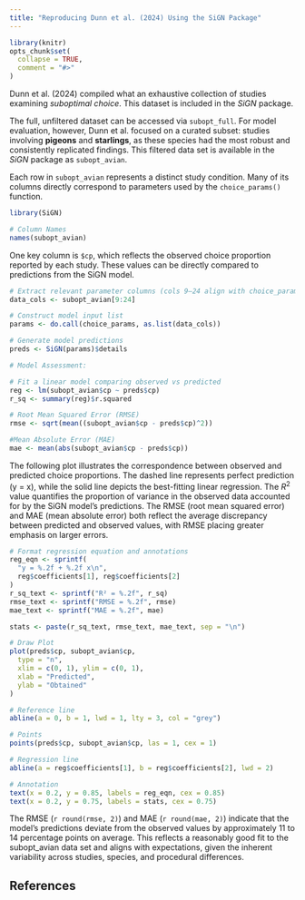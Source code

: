 ```yaml
---
title: "Reproducing Dunn et al. (2024) Using the SiGN Package"
---
```


```r
library(knitr)
opts_chunk$set(
  collapse = TRUE,
  comment = "#>"
)
```

Dunn et al. (2024) compiled what an exhaustive collection of studies examining *suboptimal choice*. This dataset is included in the *SiGN* package.

The full, unfiltered dataset can be accessed via `subopt_full`. For model evaluation, however, Dunn et al. focused on a curated subset: studies involving **pigeons** and **starlings**, as these species had the most robust and consistently replicated findings. This filtered data set is available in the *SiGN* package as `subopt_avian`.

Each row in `subopt_avian` represents a distinct study condition. Many of its columns directly correspond to parameters used by the `choice_params()` function.

```r
library(SiGN)

# Column Names
names(subopt_avian)
```

One key column is `$cp`, which reflects the observed choice proportion reported by each study. These values can be directly compared to predictions from the SiGN model.

```r
# Extract relevant parameter columns (cols 9–24 align with choice_params())
data_cols <- subopt_avian[9:24]

# Construct model input list
params <- do.call(choice_params, as.list(data_cols))

# Generate model predictions
preds <- SiGN(params)$details
```

```r
# Model Assessment:

# Fit a linear model comparing observed vs predicted
reg <- lm(subopt_avian$cp ~ preds$cp)
r_sq <- summary(reg)$r.squared

# Root Mean Squared Error (RMSE)
rmse <- sqrt(mean((subopt_avian$cp - preds$cp)^2))

#Mean Absolute Error (MAE)
mae <- mean(abs(subopt_avian$cp - preds$cp))
```

The following plot illustrates the correspondence between observed and predicted choice proportions. The dashed line represents perfect prediction (y = x), while the solid line depicts the best-fitting linear regression. The $R^2$ value quantifies the proportion of variance in the observed data accounted for by the SiGN model's predictions. The RMSE (root mean squared error) and MAE (mean absolute error) both reflect the average discrepancy between predicted and observed values, with RMSE placing greater emphasis on larger errors.

```r
# Format regression equation and annotations
reg_eqn <- sprintf(
  "y = %.2f + %.2f x\n",
  reg$coefficients[1], reg$coefficients[2]
)
r_sq_text <- sprintf("R² = %.2f", r_sq)
rmse_text <- sprintf("RMSE = %.2f", rmse)
mae_text <- sprintf("MAE = %.2f", mae)

stats <- paste(r_sq_text, rmse_text, mae_text, sep = "\n")

# Draw Plot
plot(preds$cp, subopt_avian$cp,
  type = "n",
  xlim = c(0, 1), ylim = c(0, 1),
  xlab = "Predicted",
  ylab = "Obtained"
)

# Reference line
abline(a = 0, b = 1, lwd = 1, lty = 3, col = "grey")

# Points
points(preds$cp, subopt_avian$cp, las = 1, cex = 1)

# Regression line
abline(a = reg$coefficients[1], b = reg$coefficients[2], lwd = 2)

# Annotation
text(x = 0.2, y = 0.85, labels = reg_eqn, cex = 0.85)
text(x = 0.2, y = 0.75, labels = stats, cex = 0.75)
```

The RMSE (`r round(rmse, 2)`) and MAE (`r round(mae, 2)`) indicate that the model's predictions deviate from the observed values by approximately 11 to 14 percentage points on average. This reflects a reasonably good fit to the subopt_avian data set and aligns with expectations, given the inherent variability across studies, species, and procedural differences.

## References

